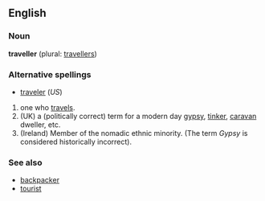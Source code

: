 ==English==
===Noun===
'''traveller''' (plural: [[travellers]])

===Alternative spellings===
*[[traveler]] (''US'')<!-- Canada one l or two? -->

# one who [[travel]]s.
#(UK) a (politically correct) term for a modern day [[gypsy]], [[tinker]], [[caravan]] dweller, etc. 
# (Ireland) Member of the nomadic ethnic minority. (The term ''Gypsy'' is considered historically incorrect).

===See also===
*[[backpacker]]
*[[tourist]]